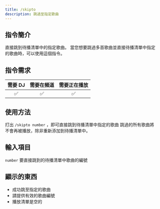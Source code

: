 ```yaml
---
title: /skipto
description: 跳過至指定歌曲
---
```


## 指令簡介
<Info>
直接跳到待播清單中的指定歌曲。  
當您想要跳過多首歌曲並直接待播清單中指定的歌曲時，可以使用這個指令。
</Info>

## 指令需求
| 需要 DJ |	需要在頻道 | 需要正在播放 |
| :-----: | :-------: | :---------: |
|   ✅   |    ✅     |     ✅      |

## 使用方法
打出 `/skipto number` ，即可直接跳到待播清單中指定的歌曲
<Error>
跳過的所有歌曲將不會再被播放，除非重新添加到待播清單中。
</Error>

## 輸入項目
`number` 要直接跳到的待播清單中歌曲的編號

## 顯示的東西
- 成功跳至指定的歌曲
- 請提供有效的歌曲編號
- 播放清單是空的